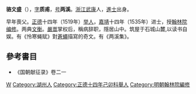 '''骆文盛'''（{{bd|1496年||1554年||Luo駱}}），[[表字|字]]'''质甫'''，[[号|号]]'''两溪'''。[[浙江|浙江]][[武康|武康]]人，[[進士|進士]]出身。

早年喪父。[[正德_(明朝)|正德]]十四年（1519年）[[举人|举人]]，[[嘉靖|嘉靖]]十四年（1535年）进士，授[[翰林院编修|翰林院编修]]。两典[[文衡|文衡]]。[[嚴嵩|嚴嵩]]掌权后，稱病辞职，隱居山中。筑屋于石城山麓,以读书自娱。有《怜寒蝇赋》對[[蒼蠅|蒼蠅]]描寫的奇文。有《两溪集》。

== 參考書目 ==
*《国朝献征录》卷二一

{{嘉靖十四年乙未科殿試金榜}}

{{Authority control}}
{{DEFAULTSORT:Luo駱}}
[[Category:駱姓|W]]
[[Category:湖州人|Category:湖州人]]
[[Category:正德十四年己卯科舉人|Category:正德十四年己卯科舉人]]
[[Category:明朝翰林院編修|Category:明朝翰林院編修]]